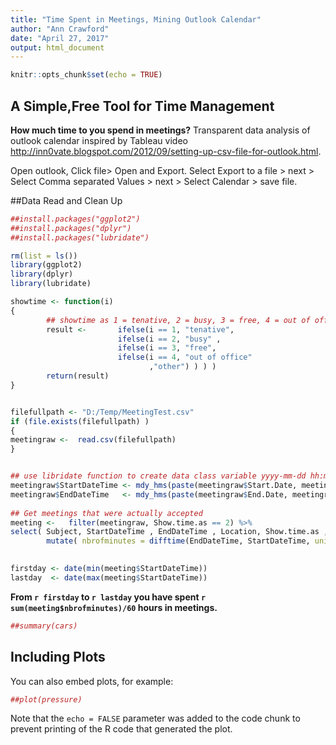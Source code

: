 ```yaml
---
title: "Time Spent in Meetings, Mining Outlook Calendar"
author: "Ann Crawford"
date: "April 27, 2017"
output: html_document
---
```


```r
knitr::opts_chunk$set(echo = TRUE)
```
## A Simple,Free Tool for Time Management

**How much time to you spend in meetings?** Transparent data analysis of outlook calendar inspired by Tableau video <http://inn0vate.blogspot.com/2012/09/setting-up-csv-file-for-outlook.html>.

Open outlook, Click file>  Open and Export. Select Export to a file > next > Select Comma separated Values > next > Select Calendar > save file.

##Data Read and Clean Up
```r
##install.packages("ggplot2")
##install.packages("dplyr")
##install.packages("lubridate")

rm(list = ls())
library(ggplot2)
library(dplyr)
library(lubridate)

showtime <- function(i)
{
        ## showtime as 1 = tenative, 2 = busy, 3 = free, 4 = out of office
        result <-       ifelse(i == 1, "tenative", 
                        ifelse(i == 2, "busy" ,
                        ifelse(i == 3, "free",
                        ifelse(i == 4, "out of office"
                               ,"other") ) ) )
        return(result)
}


filefullpath <- "D:/Temp/MeetingTest.csv"
if (file.exists(filefullpath) )
{
meetingraw <-  read.csv(filefullpath)
}


## use libridate function to create data class variable yyyy-mm-dd hh:mm:ss with 24 hour clock
meetingraw$StartDateTime <- mdy_hms(paste(meetingraw$Start.Date, meetingraw$Start.Time, sep = ":" ) )
meetingraw$EndDateTime   <- mdy_hms(paste(meetingraw$End.Date, meetingraw$End.Time, sep = ":" ) )
 
## Get meetings that were actually accepted 
meeting <-   filter(meetingraw, Show.time.as == 2) %>%
select( Subject, StartDateTime , EndDateTime , Location, Show.time.as , All.day.event,                                     Private)   %>% 
        mutate( nbrofminutes = difftime(EndDateTime, StartDateTime, units = "mins")  , weekday = weekdays.Date(StartDateTime)  , month = months.Date(StartDateTime)  ) 
                       

firstday <- date(min(meeting$StartDateTime))
lastday  <- date(max(meeting$StartDateTime))

```
**From `r firstday` to `r lastday` you have spent `r sum(meeting$nbrofminutes)/60` hours in meetings.**
```r
##summary(cars)
```

## Including Plots

You can also embed plots, for example:

```r
##plot(pressure)
```

Note that the `echo = FALSE` parameter was added to the code chunk to prevent printing of the R code that generated the plot.
